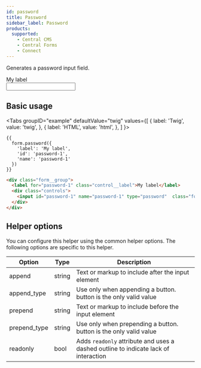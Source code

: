 ```yaml
---
id: password
title: Password
sidebar_label: Password
products:
  supported:
    - Central CMS
    - Central Forms
    - Connect
---
```



Generates a password input field.

<div className="d-example">
  <div className="form__group">
    <label htmlFor="password-1" className="control__label">My label</label>
    <div className="controls">
      <input id="password-1" name="password-1" type="password"  className="form__control" />
    </div>
  </div>
</div>

## Basic usage

<Tabs
  groupID="example"
  defaultValue="twig"
  values={[
    { label: 'Twig', value: 'twig', },
    { label: 'HTML', value: 'html', },
  ]
}>
<TabItem value="twig">

```twig
{{
  form.password({
    'label': 'My label',
    'id': 'password-1',
    'name': 'password-1'
  })
}}
```

</TabItem>
<TabItem value="html">

```html
<div class="form__group">
  <label for="password-1" class="control__label">My label</label>
  <div class="controls">
    <input id="password-1" name="password-1" type="password"  class="form__control" />
  </div>
</div>
```

</TabItem>
</Tabs>

## Helper options

You can configure this helper using the common helper options. The following options are specific to this helper.

| Option | Type | Description |
| ------ | ---- | ----------- |
| append | string | Text or markup to include after the input element |
| append_type | string | Use only when appending a button. button is the only valid value |
| prepend | string | Text or markup to include before the input element |
| prepend_type | string | Use only when prepending a button. button is the only valid value |
| readonly | bool | Adds `readonly` attribute and uses a dashed outline to indicate lack of interaction |